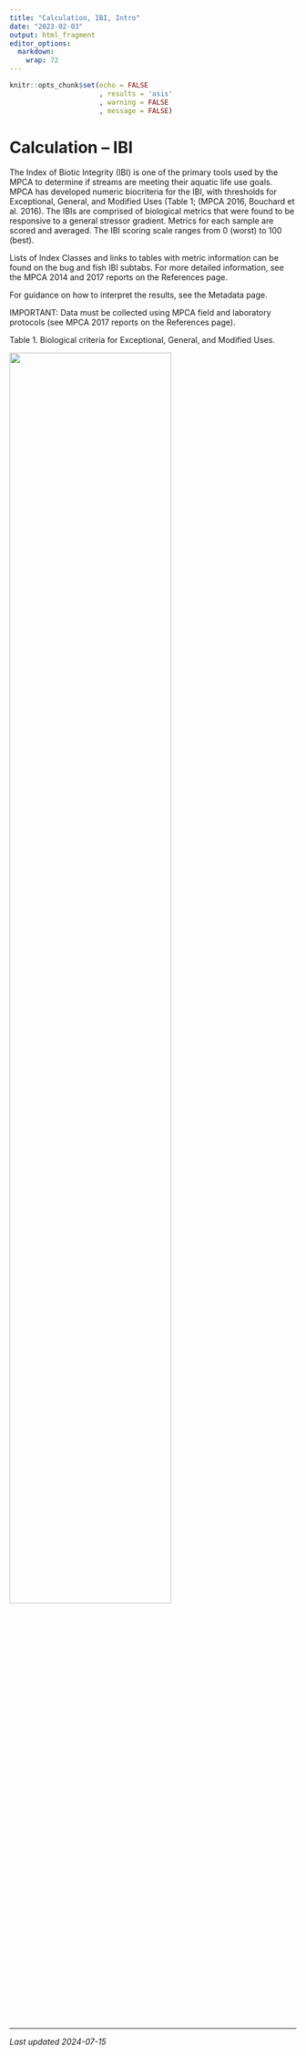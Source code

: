 ```yaml
---
title: "Calculation, IBI, Intro"
date: "2023-02-03"
output: html_fragment
editor_options: 
  markdown: 
    wrap: 72
---
```


```r
knitr::opts_chunk$set(echo = FALSE
                      , results = 'asis'
                      , warning = FALSE
                      , message = FALSE)
```

# Calculation – IBI

The Index of Biotic Integrity (IBI) is one of the primary tools used by
the MPCA to determine if streams are meeting their aquatic life use
goals. MPCA has developed numeric biocriteria for the IBI, with
thresholds for Exceptional, General, and Modified Uses (Table 1; (MPCA
2016, Bouchard et al. 2016). The IBIs are comprised of biological
metrics that were found to be responsive to a general stressor gradient.
Metrics for each sample are scored and averaged. The IBI scoring scale
ranges from 0 (worst) to 100 (best).

Lists of Index Classes and links to tables with metric information can
be found on the bug and fish IBI subtabs. For more detailed information,
see the MPCA 2014 and 2017 reports on the References page.

For guidance on how to interpret the results, see the Metadata page.

IMPORTANT: Data must be collected using MPCA field and laboratory
protocols (see MPCA 2017 reports on the References page).

Table 1. Biological criteria for Exceptional, General, and Modified
Uses.

![](images/IBI_BioCriteria.jpg){width="75%"}

------------------------------------------------------------------------

*Last updated 2024-07-15*
